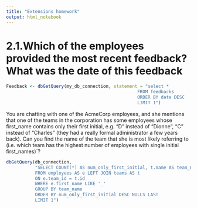 ```yaml
---
title: "Extensions homework"
output: html_notebook
---
```


# 2.1.Which of the employees provided the most recent feedback? What was the date of this feedback

```r

Feedback <- dbGetQuery(my_db_connection, statement = "select *
                                                  FROM feedbacks
                                                  ORDER BY date DESC
                                                  LIMIT 1")

```

You are chatting with one of the AcmeCorp employees, and she mentions that one of the teams in the corporation has some employees whose first_name contains only their first initial, e.g. “D” instead of “Dionne”, “C” instead of “Charles” (they had a really formal administrator a few years back). Can you find the name of the team that she is most likely referring to (i.e. which team has the highest number of employees with single initial first_names)`?




```r

dbGetQuery(db_connection,
           "SELECT COUNT(*) AS num_only_first_initial, t.name AS team_name 
           FROM employees AS e LEFT JOIN teams AS t
           ON e.team_id = t.id
           WHERE e.first_name LIKE '_'
           GROUP BY team_name
           ORDER BY num_only_first_initial DESC NULLS LAST
           LIMIT 1")




```




```r




```














